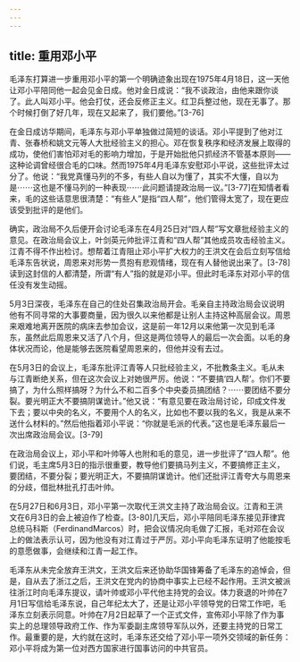 ```yaml
---
---
---
```

title: 重用邓小平
---



毛泽东打算进一步重用邓小平的第一个明确迹象出现在1975年4月18日，这一天他让邓小平陪同他一起会见金日成。他对金日成说：“我不谈政治，由他来跟你谈了。此人叫邓小平。他会打仗，还会反修正主义。红卫兵整过他，现在无事了。那个时候打倒了好几年，现在又起来了，我们要他。”[3-76]

在金日成访华期间，毛泽东与邓小平单独做过简短的谈话。邓小平提到了他对江青、张春桥和姚文元等人大批经验主义的担心。邓在恢复秩序和经济发展上取得的成功，使他们害怕邓对毛的影响力增加，于是开始批他只抓经济不管基本原则——这种论调曾经很合毛的口味。然而1975年4月毛泽东安慰邓小平说，这些批评太过分了。他说：“我党真懂马列的不多，有些人自以为懂了，其实不大懂，自以为是⋯⋯这也是不懂马列的一种表现⋯⋯此问题请提政治局一议。”[3-77]在知情者看来，毛的这些话意思很清楚：“有些人”是指“四人帮”，他们管得太宽了，现在更应该受到批评的是他们。

确实，政治局不久后便开会讨论毛泽东在4月25日对“四人帮”写文章批经验主义的意见。在政治局会议上，叶剑英元帅批评江青和“四人帮”其他成员攻击经验主义。江青不得不作出检讨。想帮着江青阻止邓小平扩大权力的王洪文在会后立刻写信给毛泽东告状说，周恩来对形势一贯抱有悲观情绪，现在有人替他说出来了。[3-78]读到这封信的人都清楚，所谓“有人”指的就是邓小平。但此时毛泽东对邓小平的信任没有发生动摇。

5月3日深夜，毛泽东在自己的住处召集政治局开会。毛亲自主持政治局会议说明他有不同寻常的大事要商量，因为很久以来他都是让别人主持这种高层会议。周恩来艰难地离开医院的病床去参加会议，这是前一年12月以来他第一次见到毛泽东，虽然此后周恩来又活了八个月，但这是两位领导人的最后一次会面。以毛的身体状况而论，他是能够去医院看望周恩来的，但他并没有去过。

在5月3日的会议上，毛泽东批评江青等人只批经验主义，不批教条主义。毛从未与江青断绝关系，但在这次会议上对她很严厉。他说：“不要搞‘四人帮’。你们不要搞了，为什么照样搞呀？为什么不和二百多个中央委员搞团结？⋯⋯要团结不要分裂。要光明正大不要搞阴谋诡计。”他又说：“有意见要在政治局讨论，印成文件发下去；要以中央的名义，不要用个人的名义，比如也不要以我的名义，我是从来不送什么材料的。”然后他指着邓小平说：“你就是毛派的代表。”这也是毛泽东最后一次出席政治局会议。[3-79]

在政治局会议上，邓小平和叶帅等人也附和毛的意见，进一步批评了“四人帮”。他们说，毛主席5月3日的指示很重要，教导他们要搞马列主义，不要搞修正主义，要团结，不要分裂；要光明正大，不要搞阴谋诡计。他们还批评江青夸大与周恩来的分歧，借批林批孔打击叶帅。

在5月27日和6月3日，邓小平第一次取代王洪文主持了政治局会议。江青和王洪文在6月3日的会上被迫作了检查。[3-80]几天后，邓小平陪同毛泽东接见菲律宾总统马科斯（FerdinandMarcos）时，把会议情况向毛做了汇报，毛对邓在会议上的做法表示认可，因为他没有对江青过于严厉。邓小平向毛泽东证明了他能按毛的意愿做事，会继续和江青一起工作。

毛泽东从未完全放弃王洪文，王洪文后来还协助华国锋筹备了毛泽东的追悼会，但是，自从去了浙江之后，王洪文在党内的协商中事实上已经不起作用。王洪文被派往浙江时向毛泽东提议，请叶帅或邓小平代他主持党的会议。体力衰退的叶帅在7月1日写信给毛泽东说，自己年纪太大了，还是让邓小平领导党的日常工作吧，毛泽东立刻表示同意。叶帅在7月2日起草了一个正式文件，宣佈邓小平除了作为事实上的总理领导政府工作、作为军委副主席领导军队以外，还要主持党的日常工作。最重要的是，大约就在这时，毛泽东还交给了邓小平一项外交领域的新任务：邓小平将成为第一位对西方国家进行国事访问的中共官员。